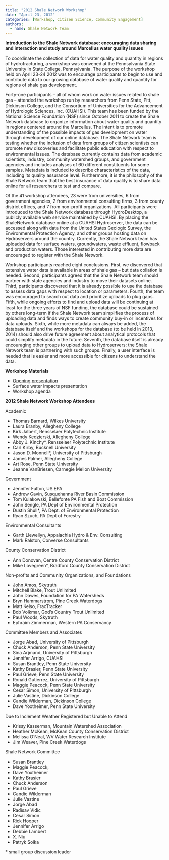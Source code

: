 ```yaml
---
title: "2012 Shale Network Workshop"
date: "April 23, 2012"
categories: [Workshop, Citizen Science, Community Engagement]
authors: 
  - name: Shale Network Team
---
```


**Introduction to the Shale Network database: encouraging data sharing and interaction and study around Marcellus water quality issues**

To coordinate the collection of data for water quality and quantity in regions of hydrofracturing, a workshop was convened at the Pennsylvania State University in State College, Pennsylvania. The purpose of the workshop held on April 23-24 2012 was to encourage participants to begin to use and contribute data to our growing database of water quality and quantity for regions of shale gas development.

Forty-one participants – all of whom work on water issues related to shale gas -- attended the workshop run by researchers from Penn State, Pitt, Dickinson College, and the Consortium of Universities for the Advancement of Hydrologic Sciences, Inc. (CUAHSI). This team has been funded by the National Science Foundation (NSF) since October 2011 to create the Shale Network database to organize information about water quality and quantity in regions centered around the Marcellus. The intent is to promote understanding of the possible impacts of gas development on water through development of our online database. The Shale Network team is testing whether the inclusion of data from groups of citizen scientists can promote new discoveries and facilitate public education with respect to environmental issues. The database currently contains data from academic scientists, industry, community watershed groups, and government agencies and includes analyses of 60 different constituents for some samples. Metadata is included to describe characteristics of the data, including its quality assurance level. Furthermore, it is the philosophy of the Shale Network team that the best insurance of data quality is to share data online for all researchers to test and compare.

Of the 41 workshop attendees, 23 were from universities, 6 from government agencies, 2 from environmental consulting firms, 3 from county district offices, and 7 from non-profit organizations. All participants were introduced to the Shale Network database through HydroDesktop, a publicly available web service maintained by CUAHSI. By placing the ShaleNetwork database online at a CUAHSI Hydroserver, the data can be accessed along with data from the United States Geologic Survey, the Environmental Protection Agency, and other groups hosting data on Hydroservers around the country. Currently, the Shale Network team has uploaded data for surface waters, groundwaters, waste effluent, flowback and production waters. Those interested in contributing more data are encouraged to register with the Shale Network.

Workshop participants reached eight conclusions. First, we discovered that extensive water data is available in areas of shale gas -- but data collation is needed. Second, participants agreed that the Shale Network team should partner with state agencies and industry to move their datasets online. Third, participants discovered that it is already possible to use the database to assess data gaps with respect to location or parameters. Fourth, the team was encouraged to search out data and prioritize uploads to plug gaps. Fifth, while ongoing efforts to find and upload data will be continuing at least for the three years of NSF funding, the database could be sustained by others long-term if the Shale Network team simplifies the process of uploading data and finds ways to create community buy-in or incentives for data uploads. Sixth, while more metadata can always be added, the database itself and the workshops for the database (to be held in 2013, 2014) should also drive future agreement about analytical protocols that could simplify metadata in the future. Seventh, the database itself is already encouraging other groups to upload data to Hydroservers: the Shale Network team is partnering with such groups. Finally, a user interface is needed that is easier and more accessible for citizens to understand the data.

**Workshop Materials**

-   [Opening presentation](2012-shale-network-workshop/ShaleNetwork_Workshop_April2012.pdf)
-   Surface water impacts presentation
-   Workshop agenda

**2012 Shale Network Workshop Attendees**

Academic

-   Thomas Barnard, Wilkes University
-   Laura Branby, Allegheny College
-   Kirk Jalbert, Rensselaer Polytechnic Institute
-   Wendy Kedzierski, Allegheny College
-   Abby J. Kinchy\*, Rensselaer Polytechnic Institute
-   Carl Kirby, Bucknell University
-   Jason D. Monnell\*, University of Pittsburgh
-   James Palmer, Allegheny College
-   Art Rose, Penn State University
-   Jeanne VanBriesen, Carnegie Mellon University

Government

-   Jennifer Fulton, US EPA
-   Andrew Gavin, Susquehanna River Basin Commission
-   Tom Kulakowski, Bellefonte PA Fish and Boat Commission
-   John Sengle, PA Dept of Environmental Protection 
-   Dustin Shull\*, PA Dept. of Environmental Protection
-   Ryan Szuch, PA Dept of Forestry

Environmental Consultants

-   Garth Llewellyn, Appalachia Hydro & Env. Consulting
-   Mark Ralston, Converse Consultants

County Conservation District

-   Ann Donovan, Centre County Conservation District
-   Mike Lovegreen\*, Bradford County Conservation District

Non-profits and Community Organizations, and Foundations

-   John Amos, Skytruth
-   Mitchell Blake, Trout Unlimited
-   John Dawes, Foundation for PA Watersheds
-   Bryn Hammarstrom, Pine Creek Waterdogs
-   Matt Kelso, FracTracker
-   Bob Volkmar, God's Country Trout Unlimited
-   Paul Woods, Skytruth
-   Ephraim Zimmerman, Western PA Conservancy

Committee Members and Associates

-   Jorge Abad, University of Pittsburgh
-   Chuck Anderson, Penn State University
-   Sina Arjmand, University of Pittsburgh
-   Jennifer Arrigo, CUAHSI
-   Susan Brantley, Penn State University
-   Kathy Brasier, Penn State University
-   Paul Grieve, Penn State University
-   Ronald Gutierrez, University of Pittsburgh
-   Maggie Peacock, Penn State University
-   Cesar Simon, University of Pittsburgh
-   Julie Vastine, Dickinson College
-   Candie Wilderman, Dickinson College
-   Dave Yoxtheimer, Penn State University

Due to Inclement Weather Registered but Unable to Attend

-   Krissy Kasserman, Mountain Watershed Association
-   Heather McKean, McKean County Conservation District
-   Melissa O'Neal, WV Water Research Institute
-   Jim Weaver, Pine Creek Waterdogs

Shale Network Committee

-   Susan Brantley
-   Maggie Peacock,
-   Dave Yoxtheimer
-   Kathy Brasier
-   Chuck Anderson
-   Paul Grieve
-   Candie Wilderman
-   Julie Vastine
-   Jorge Abad
-   Radisav Vidic
-   Cesar Simon
-   Rick Hooper
-   Jennifer Arrigo
-   Debbie Lambert
-   X. Niu
-   Patryk Soika

\* small group discussion leader